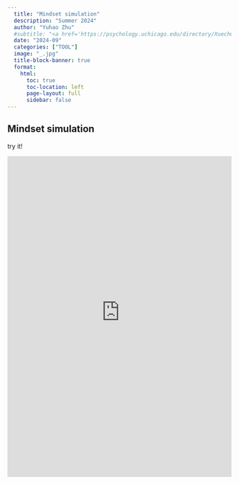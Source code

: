 ```yaml
---
  title: "Mindset simulation"
  description: "Summer 2024"
  author: "Yuhao Zhu"
  #subtitle: "<a href='https://psychology.uchicago.edu/directory/Xuechunzi-Bai' style='color:#be7874;'> Course link </a>"
  date: "2024-09"
  categories: ["TOOL"]
  image: "_.jpg"
  title-block-banner: true  
  format:
    html:
      toc: true
      toc-location: left
      page-layout: full
      sidebar: false
---
```

## Mindset simulation
try it!

```{=html}
 <iframe id="example1" src="https://psymichaelzhu.shinyapps.io/ParallelComparison/" style="border: none; width: 100%; height: 720px" frameborder="0"></iframe>
```

